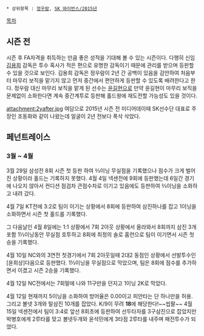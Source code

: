  * 상위항목 : [[정우람]], [[SK 와이번스/2015년]]

[[목차]]
== 시즌 전 ==
시즌 후 FA자격을 취득하는 만큼 좋은 성적을 기대해 볼 수 있는 시즌이다. 다행히 신임 [[김용희]] 감독은 투수 혹사가 적은 편으로 유명한 감독이기 때문에 관리를 받으며 등판할 수 있을 것으로 보인다. 김용희 감독은 정우람이 2년 간 공백이 있음을 감안하여 처음부터 마무리 보직을 맡기지 않고 먼저 중간에서 편안하게 등판할 수 있도록 배려한다고 한다. 정우람 대신 마무리 보직을 맡게 된 선수는 [[윤길현]]으로 만약 윤길현이 마무리 보직을 문제없이 소화한다면 계속 중간계투로 등판해 홀드왕에 재도전할 가능성도 있을 것이다.

attachment:2yafter.jpg
여담으로 2015년 시즌 전 미디어데이때 SK선수단 대표로 주장인 조동화와 같이 나왔는데 얼굴이 2년 전보다 폭삭 삭았다.

== 페넌트레이스 ==
=== 3월 ~ 4월 ===
3월 29일 삼성전 8회 시즌 첫 등판 하여 ⅔이닝 무실점을 기록했으나 점수가 크게 벌어진 상황이라 홀드는 기록하지 못했다. 4월 4일 넥센전에 9회에 등판했는데 6일간 경기에 나오지 않아서 컨디션 점검차 큰점수차로 이기고 있음에도 등판하여 ⅔이닝을 소화하고 내려 갔다.

4월 7일 KT전에 3:2로 팀이 이기는 상황에서 8회에 등판하여 삼진하나를 잡고 1이닝을 소화하면서 시즌 첫 홀드를 기록했다. 

그 다음날인 4월 8일에는 1:1 상황에서 7회 2아웃 상황에서 올라와서 8회까지 삼진 3개 포함 1⅓이닝동안 무실점 호투하고 8회에 최정의 솔로 홈런으로 팀이 이기면서 시즌 첫 승을 기록했다.

4월 10일 NC와의 3연전 첫경기에서 7회 2아웃일때 2대2 동점인 상황에서 선발투수인 [윤희상]다음으로 등판했다. 1⅓이닝을 무실점으로 막았으며, 팀은 8회에 점수를 추가하면서 이겼고 시즌 2승을 기록했다. 

4월 12일 NC전에서는 7회말에 나와 11구만을 던지고 1이닝 2K로 막았다.

4월 12일 현재까지 5이닝을 소화하여 방어율은 0.00이고 피안타는 단 하나만을 허용. 그리고 볼넷 3개와 탈삼진 10개를 잡았다. K/9이 무려 '''18'''에 해당한다!~~씹팔~~
4월 15일 넥센전에서 팀이 3:4로 앞선 8회초에 등판하여 선두타자를 3구삼진으로 잡았지만 박병호에게 2루타를 맞고 볼넷두개와 윤석민에게 3타점 2루타를 내주며 패전투수가 되었다.
